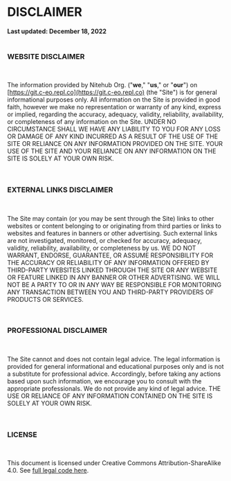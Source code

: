 # **DISCLAIMER**


**Last updated: December 18, 2022**
<br />
<br />

### **WEBSITE DISCLAIMER**
<br />

The information provided by Nitehub Org. ("**we**," "**us**," or "**our**") on [https://git.c-eo.repl.co](https://git.c-eo.repl.co) (the "Site") is for general informational purposes only. All information on the Site is provided in good faith, however we make no representation or warranty of any kind, express or implied, regarding the accuracy, adequacy, validity, reliability, availability, or completeness of any information on the Site. UNDER NO CIRCUMSTANCE SHALL WE HAVE ANY LIABILITY TO YOU FOR ANY LOSS OR DAMAGE OF ANY KIND INCURRED AS A RESULT OF THE USE OF THE SITE OR RELIANCE ON ANY INFORMATION PROVIDED ON THE SITE. YOUR USE OF THE SITE AND YOUR RELIANCE ON ANY INFORMATION ON THE SITE IS SOLELY AT YOUR OWN RISK.

<br />

### **EXTERNAL LINKS DISCLAIMER**
<br />

The Site may contain (or you may be sent through the Site) links to other websites or content belonging to or originating from third parties or links to websites and features in banners or other advertising. Such external links are not investigated, monitored, or checked for accuracy, adequacy, validity, reliability, availability, or completeness by us. WE DO NOT WARRANT, ENDORSE, GUARANTEE, OR ASSUME RESPONSIBILITY FOR THE ACCURACY OR RELIABILITY OF ANY INFORMATION OFFERED BY THIRD-PARTY WEBSITES LINKED THROUGH THE SITE OR ANY WEBSITE OR FEATURE LINKED IN ANY BANNER OR OTHER ADVERTISING. WE WILL NOT BE A PARTY TO OR IN ANY WAY BE RESPONSIBLE FOR MONITORING ANY TRANSACTION BETWEEN YOU AND THIRD-PARTY PROVIDERS OF PRODUCTS OR SERVICES.

<br />

### **PROFESSIONAL DISCLAIMER**
<br />

The Site cannot and does not contain legal advice. The legal information is provided for general informational and educational purposes only and is not a substitute for professional advice. Accordingly, before taking any actions based upon such information, we encourage you to consult with the appropriate professionals. We do not provide any kind of legal advice. THE USE OR RELIANCE OF ANY INFORMATION CONTAINED ON THE SITE IS SOLELY AT YOUR OWN RISK.

<br />

### **LICENSE**
<br />

This document is licensed under Creative Commons Attribution-ShareAlike 4.0. See [full legal code here](/legal/license).
